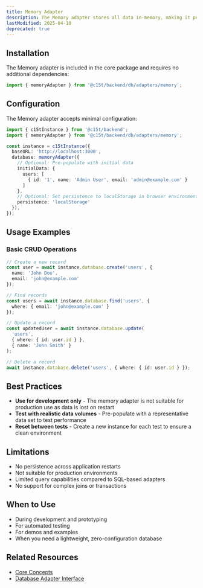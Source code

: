 ```yaml
---
title: Memory Adapter
description: The Memory adapter stores all data in-memory, making it perfect for development, testing, and prototyping. Data is lost when the application restarts.
lastModified: 2025-04-10
deprecated: true
---
```

## Installation

The Memory adapter is included in the core package and requires no additional dependencies:

```typescript
import { memoryAdapter } from '@c15t/backend/db/adapters/memory';
```

## Configuration

The Memory adapter accepts minimal configuration:

```typescript
import { c15tInstance } from '@c15t/backend';
import { memoryAdapter } from '@c15t/backend/db/adapters/memory';

const instance = c15tInstance({
  baseURL: 'http://localhost:3000',
  database: memoryAdapter({
    // Optional: Pre-populate with initial data
    initialData: {
      users: [
        { id: '1', name: 'Admin User', email: 'admin@example.com' }
      ]
    },
    // Optional: Set persistence to localStorage in browser environments
    persistence: 'localStorage'
  }),
});
```

## Usage Examples

### Basic CRUD Operations

```typescript
// Create a new record
const user = await instance.database.create('users', {
  name: 'John Doe',
  email: 'john@example.com'
});

// Find records
const users = await instance.database.find('users', {
  where: { email: 'john@example.com' }
});

// Update a record
const updatedUser = await instance.database.update(
  'users',
  { where: { id: user.id } },
  { name: 'John Smith' }
);

// Delete a record
await instance.database.delete('users', { where: { id: user.id } });
```

## Best Practices

- **Use for development only** - The memory adapter is not suitable for production use as data is lost on restart
- **Test with realistic data volumes** - Pre-populate with a representative data set to test performance
- **Reset between tests** - Create a new instance for each test to ensure a clean environment

## Limitations

- No persistence across application restarts
- Not suitable for production environments
- Limited query capabilities compared to SQL-based adapters
- No support for complex joins or transactions

## When to Use

- During development and prototyping
- For automated testing
- For demos and examples
- When you need a lightweight, zero-configuration database

## Related Resources

- [Core Concepts](/backend/core-concepts)
- [Database Adapter Interface](/backend/database-adapters)